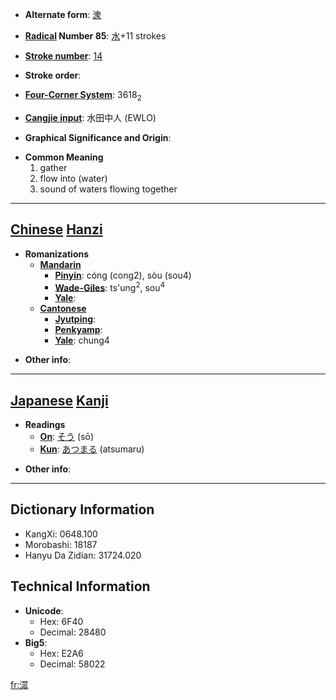 * '''Alternate form''': [[潨]]

* '''[[Wiktionary:Chinese radical index| Radical]] Number 85''': [[Wiktionary:Chinese radical index 水|水]]+11 strokes

* '''[[Wiktionary:Chinese total strokes index|Stroke number]]''': [[Wiktionary:Chinese total strokes index 14|14]]

* '''Stroke order''': 

* '''[[Wiktionary:Chinese four corner index|Four-Corner System]]''': 3618<sub>2</sub>

* '''[[Wiktionary:Chinese Cangjie index|Cangjie input]]''': 水田中人 (EWLO)

* '''Graphical Significance and Origin''': 

* '''Common Meaning'''
*#gather
*# flow into (water)
*# sound of waters flowing together


----

== [[Chinese]] [[Hanzi]] ==

* '''Romanizations'''
** '''[[Mandarin]]'''
*** '''[[Pinyin]]''': cóng (cong2), sòu (sou4)
*** '''[[Wade-Giles]]''': ts'ung<sup>2</sup>, sou<sup>4</sup>
*** '''[[Yale]]''': 
** '''[[Cantonese]]'''
*** '''[[Jyutping]]''':
*** '''[[Penkyamp]]''': 
*** '''[[Yale]]''': chung4

* '''Other info''': 

----

== [[Japanese]] [[Kanji]] ==

* '''Readings'''
** '''[[On]]''': [[そう]] (sō)
** '''[[Kun]]''': [[あつまる]] (atsumaru)

* '''Other info''':  

----

== Dictionary Information ==

* KangXi: 0648.100
* Morobashi: 18187
* Hanyu Da Zidian: 31724.020

== Technical Information ==

* '''Unicode''':
** Hex: 6F40
** Decimal: 28480
* '''Big5''':
** Hex: E2A6
** Decimal: 58022

[[fr:潀]]